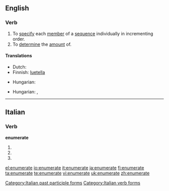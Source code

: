 ==English==

===Verb===
{{en-verb|enumerat|ing}}

# To [[specify]] each [[member]] of a [[sequence]] individually in incrementing order.
# To [[determine]] the [[amount]] of.

====Translations====
{{trans-top|To specify each member of a sequence individually in incrementing order}}
* Dutch: {{t|nl|uittellen}}
* Finnish: [[luetella]]
{{trans-mid}}
* Hungarian: {{t|hu|felsorol}}
{{trans-bottom}}

{{trans-top|To determine the amount of}}
* Hungarian: {{t|hu|megszámol}},  {{t|hu|számlál}}
{{trans-mid}}
{{trans-bottom}}

----

==Italian==

===Verb===
'''enumerate'''

# {{form of|[[second-person|Second-person]] [[plural]] [[present tense]]|[[enumerare#Italian|enumerare]]|lang=Italian}}
# {{form of|Second-person plural [[imperative]]|enumerare#Italian|enumerare|lang=Italian}}
# {{form of|[[feminine|Feminine]] plural|[[enumerato]]}}

[[Category:Italian past participle forms]]
[[Category:Italian verb forms]]

[[el:enumerate]]
[[io:enumerate]]
[[it:enumerate]]
[[ja:enumerate]]
[[fi:enumerate]]
[[ta:enumerate]]
[[te:enumerate]]
[[vi:enumerate]]
[[uk:enumerate]]
[[zh:enumerate]]